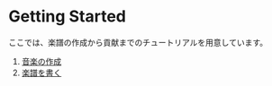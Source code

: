 # Getting Started

ここでは、楽譜の作成から貢献までのチュートリアルを用意しています。

1. [音楽の作成](./getting-started/create-music)
2. [楽譜を書く](./getting-started/write-score)
